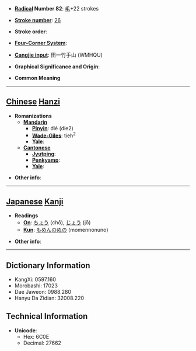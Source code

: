 * '''[[Wiktionary:Chinese radical index| Radical]] Number 82''': [[Wiktionary:Chinese radical index 毛|毛]]+22 strokes

* '''[[Wiktionary:Chinese total strokes index|Stroke number]]''': [[Wiktionary:Chinese total strokes index 26|26]]

* '''Stroke order''': 

* '''[[Wiktionary:Chinese four corner index|Four-Corner System]]''': 

* '''[[Wiktionary:Chinese Cangjie index|Cangjie input]]''': 田一竹手山 (WMHQU)

* '''Graphical Significance and Origin''': 

* '''Common Meaning'''

----

== [[Chinese]] [[Hanzi]] ==

* '''Romanizations'''
** '''[[Mandarin]]'''
*** '''[[Pinyin]]''': dié (die2)
*** '''[[Wade-Giles]]''': tieh<sup>2</sup>
*** '''[[Yale]]''': 
** '''[[Cantonese]]'''
*** '''[[Jyutping]]''':
*** '''[[Penkyamp]]''': 
*** '''[[Yale]]''': 

* '''Other info''': 

----

== [[Japanese]] [[Kanji]] ==

* '''Readings'''
** '''[[On]]''': [[ちょう]] (chō), [[じょう]] (jō)
** '''[[Kun]]''': [[もめんのぬの]] (momennonuno)

* '''Other info''':  

----

== Dictionary Information ==

* KangXi: 0597.160
* Morobashi: 17023
* Dae Jaweon: 0988.280
* Hanyu Da Zidian: 32008.220

== Technical Information ==

* '''Unicode''':
** Hex: 6C0E
** Decimal: 27662